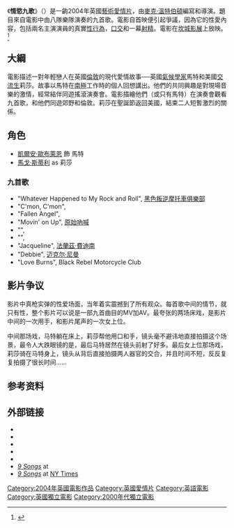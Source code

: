 {{noteTA
|G1=Show
|G2=Movie
}}
{{Infobox film
| name           = 情慾九歌<br />''9 Songs''
| image          = Nine songs ver2 xlg.jpg
| image_size     =
| border         =
| alt            = 
| caption        = 海報
| director       = [[麥克·溫特伯頓|麥克·溫特伯頓]]
| producer       = {{tsl|en|Andrew Eaton|安德魯·伊頓}}<br />麥克·溫特伯頓
| writer         = 麥克·溫特伯頓
| starring       = {{tsl|en|Kieran O'Brien|凱爾安·歐布萊恩}}<br />{{tsl|en|Margo Stilley|馬戈·斯蒂利}}
| music          = [[黑色叛逆摩托車俱樂部|黑色叛逆摩托車俱樂部]]<br />{{tsl|en|The Von Bondies|}}<br />{{tsl|en|Elbow (band)||Elbow}}<br />[[原始吶喊|原始吶喊]]<br />{{tsl|en|The Dandy Warhols|}}<br />{{tsl|en|Super Furry Animals|}}<br />[[法蘭茲·費迪南|法蘭茲·費迪南]]<br />[[迈克尔·尼曼|迈克尔·尼曼]]
| cinematography = Marcel Zyskind
| editing        = Mat Whitecross<br />Michael Winterbottom
| studio         = Revolution Films
| distributor    = {{tsl|en|Optimum Releasing|}}
| released       = {{Film date|df=y|2004|05|16}}
| runtime        = 70 minutes<!--Theatrical runtime: 70:33--><ref>{{cite web|title=''9 SONGS'' (18)|url=http://www.bbfc.co.uk/releases/9-songs-2005-0|work=[[British_Board_of_Film_Classification|British Board of Film Classification]]|date=15 October 2004|accessdate=2 August 2013|archive-date=2020-09-20|archive-url=https://web.archive.org/web/20200920144859/https://www.bbfc.co.uk/releases/9-songs-2005-0|dead-url=no}}</ref>
| country        =英國
| language       = 英語
| budget         = [[Pound_sterling|£]]1百萬
| gross          = [[United_States_dollar|$]]1,574,623<ref>{{mojo title|9songs|9 Songs}}</ref>
}}
《'''情慾九歌'''》（{{lang-en|'''''9 Songs'''''}}）是一齣2004年英國[[藝術電影|藝術]][[愛情片|愛情片]]，由[[麥克·溫特伯頓|麥克·溫特伯頓]]編寫和導演。題目來自電影中由八隊樂隊演奏的九首歌。電影自首映便引起爭議，因為它的性愛內容，包括兩名主演演員的真實[[性行為|性行為]]，[[口交|口交]]和一幕[[射精|射精]]。電影在[[坎城影展|坎城影展]]上放映。<ref>{{Cite web |url=http://alternativestovalium.blogspot.in/2006/07/real-sex-in-all-its-artless-banality.html |title=存档副本 |access-date=2013-09-21 |archive-url=https://web.archive.org/web/20130922031251/http://alternativestovalium.blogspot.in/2006/07/real-sex-in-all-its-artless-banality.html |archive-date=2013-09-22 |dead-url=yes }}</ref>

==大綱==
電影描述一對年輕戀人在英國[[倫敦|倫敦]]的現代愛情故事──英國[[氣候學|氣候學家]]馬特和美國[[交流生|交流生]]莉莎。故事以馬特在[[南極|南極]]工作時的個人回想講出。他們的共同興趣是對現場音樂的激情，經常結伴同遊搖滾演奏會。電影描繪他們（或只有馬特）在演奏會觀看九首歌，和他們同遊郊野和倫敦。莉莎在聖誕節返回美國，結束二人短暫激烈的關係。

==角色==
* [[凱爾安·歐布萊恩|凱爾安·歐布萊恩]] 飾 馬特
* [[馬戈·斯蒂利|馬戈·斯蒂利]] as 莉莎

===九首歌===
* "Whatever Happened to My Rock and Roll", [[黑色叛逆摩托車俱樂部|黑色叛逆摩托車俱樂部]]
* "C'mon, C'mon", {{tsl|en|The Von Bondies|}}
* "Fallen Angel", {{tsl|en|Elbow (band)||Elbow}}
* "Movin' on Up", [[原始吶喊|原始吶喊]]
* "{{tsl|en|You Were the Last High|}}", {{tsl|en|The Dandy Warhols|}}
* "{{tsl|en|Slow Life|}}", {{tsl|en|Super Furry Animals|}}
* "Jacqueline", [[法蘭茲·費迪南|法蘭茲·費迪南]]
* "Debbie", [[迈克尔·尼曼|迈克尔·尼曼]]
* "Love Burns", Black Rebel Motorcycle Club

== 影片争议 ==
影片中真枪实弹的性爱场面，当年着实震撼到了所有观众。每首歌中间的情节，就只有性，整个影片可以说是一部九首曲目的MV加AV。最夸张的两场床戏，是影片中间的一次用手，和影片尾声的一次女上位。

中间那场戏，马特躺在床上，莉莎帮他用口和手，镜头毫不避讳地直接拍摄这个场景，最令人大跌眼镜的是，最后马特居然在镜头前射了好多。最后女上位那场戏，莉莎骑在马特身上，镜头从背后直接拍摄两人器官的交合，并且时间不短，反反复复拍摄了很长时间……

==参考资料==
{{Reflist}}

==外部链接==
* {{Official website|http://www.tiscali.co.uk/events/2005/9songs/main.html}}
* {{IMDb title|0411705|9 Songs}}
* {{mojo title|9songs|9 Songs}}
* {{rotten-tomatoes|9_songs|9 Songs}}
* {{metacritic film|9-songs|9 Songs}}
* [http://movies.yahoo.com/movie/1808625995/info ''9 Songs''] {{Wayback|url=http://movies.yahoo.com/movie/1808625995/info |date=20110522150024 }} at {{tsl|en|Yahoo! Movies|}}
* [http://movies.nytimes.com/movie/308514/9-Songs/overview ''9 Songs''] {{Wayback|url=http://movies.nytimes.com/movie/308514/9-Songs/overview |date=20080315122753 }} at [[NY_Times|NY Times]]

{{DEFAULTSORT:9 Songs}}
[[Category:2004年英國電影作品|Category:2004年英國電影作品]]
[[Category:英國愛情片|Category:英國愛情片]]
[[Category:英語電影|Category:英語電影]]
[[Category:英國獨立電影|Category:英國獨立電影]]
[[Category:2000年代獨立電影|Category:2000年代獨立電影]]